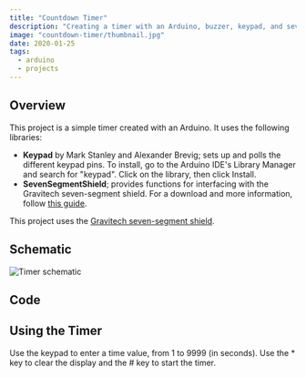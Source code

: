 ```yaml
---
title: "Countdown Timer"
description: "Creating a timer with an Arduino, buzzer, keypad, and seven-segment shield"
image: "countdown-timer/thumbnail.jpg"
date: 2020-01-25
tags:
  - arduino
  - projects
---
```



## Overview

This project is a simple timer created with an Arduino. It uses the following libraries:

- **Keypad** by Mark Stanley and Alexander Brevig; sets up and polls the different keypad pins. To install, go to the Arduino IDE's Library Manager and search for "keypad". Click on the library, then click Install.
- **SevenSegmentShield**; provides functions for interfacing with the Gravitech seven-segment shield. For a download and more information, follow [this guide](/articles/7-segment-shield).

This project uses the [Gravitech seven-segment shield](https://www.gravitech.us/7segmentshield.html).

## Schematic

![Timer schematic](@img/countdown-timer/schematic.png)

## Code

<CodeFile src="code/CountdownTimer.ino" />

## Using the Timer

Use the keypad to enter a time value, from 1 to 9999 (in seconds). Use the * key to clear the display and the # key to start the timer.

<VideoPlayer src="countdown-timer/timer.mp4" />
